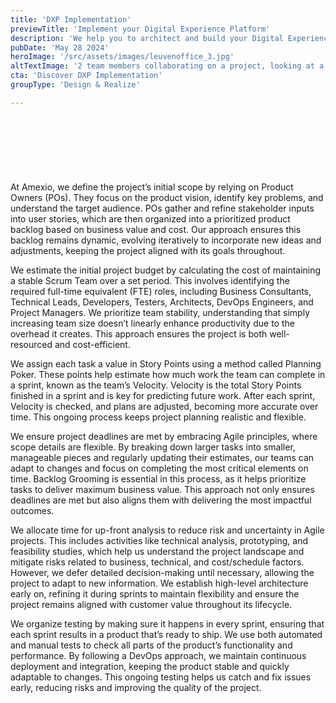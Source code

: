 ```yaml
---
title: 'DXP Implementation'
previewTitle: 'Implement your Digital Experience Platform'
description: 'We help you to architect and build your Digital Experience Platform (DXP), aligning with your Content Supply Chain and seamlessly integrating with your customer touchpoints.'
pubDate: 'May 28 2024'
heroImage: '/src/assets/images/leuvenoffice_3.jpg'
altTextImage: '2 team members collaborating on a project, looking at a single laptop screen.'
cta: 'Discover DXP Implementation'
groupType: 'Design & Realize'

---
```



<HeroHeader 
	headline={frontmatter.title}
    text={frontmatter.description}
    backgroundImage={frontmatter.heroImage} >	
	<Customers headline="Customers for which we implemented their DXP">
		<Image src={kbc} alt="" class="h-10 w-auto"/>
		<Image src={mediafin} alt="" class="h-10 w-auto"/>
		<Image src={argenta} alt="" class="h-10 w-auto"/>
		<Image src={daikin} alt="" class="h-10 w-auto"/>
		<Image src={deceuninck} alt="" class="h-10 w-auto"/>
		<Image src={deme} alt="" class="h-10 w-auto"/>
		<Image src={kdg} alt="" class="h-10 w-auto"/>
		<Image src={leuven} alt="" class="h-10 w-auto"/>
		<Image src={oecd} alt="" class="h-10 w-auto"/>
		<Image src={sligro} alt="" class="h-10 w-auto"/>
	</Customers> 
</HeroHeader>

<TeaserWithImage 
	headline="Experience management challenges at enterprises"
	description="
	<p>In today’s digital-first world, delivering consistent, engaging, and <strong>personalized experiences across channels</strong> is essential to stay competitive. However, businesses often face significant challenges when it comes to creating, managing and optimizing these experiences.</p>
	<p>We have witnessed a number recurring challenges at our clients:</p>
	<ol>
		<li><strong>Inconsistent Customer Experiences:</strong> Without an integrated platform, it’s difficult to deliver a consistent brand message across different touchpoints like web, mobile, and social media, leading to poor customer engagement.</li>
		<li><strong>Content locked in silos:</strong> Too often, organizations have their content shattered in silos. They struggle with inflexible CMS systems, locking content into specific formats and channels while forcing the same generic workflow for all types of authors.</li>
		<li><strong>Outdated technology stacks:</strong> This often results in limited integration capabilities, lack of flexibility and scalability, high maintenance costs and technical debt and the inability to leverage emerging capabilities like Artificial Intelligence (AI)</li>
		<li><strong>Slow time-to-market:</strong> As businesses grow, scaling content creation and distribution becomes a significant bottleneck. Without a robust content supply chain, it’s challenging to manage the volume and complexity of content required for omnichannel delivery, resulting in reduced time-to-market.</li>
	</ol>
	">
	<Image src={placeholder} alt="" width={768} class="rounded-xl" />
</TeaserWithImage>

<TeaserWithImage
	align="left"
	headline="How a DXP can help"
	description="
	<p>A Digital Experience Platform or DXP integrates key experience management capabilities, facilitating <strong>cross-silo</strong> collaboration. When implemented with care, it aligns perfectly with your envisioned Content Supply Chain, fostering faster <strong>time-to-market</strong>, higher <strong>cost-efficiency</strong> and in the end a strongly improved experience for your customers.</p><p>It helps you shift from fragmented systems to an <strong>integrated platform</strong> that connects your teams, technology, and processes, ensuring efficient operations and more impactful customer interactions across every customer touchpoint.</p>
	<p></p> 
	">
	<Image src={placeholder} alt="" width={768} class="rounded-xl" />
</TeaserWithImage>

<TilesContainer
    headline="Key capabilities of a DXP"
    description="
    <p>While your specific setup may vary, a DXP typically supports a combination of these three core capabilities:</p>
    ">
    <SmallTile 
		headline="Content & Assets management"
		description="Ensure authors can produce, manage and govern content at scale. Typical tooling includes CMS, DAM and PIM.">
    </SmallTile>
    <SmallTile 
		headline="Customer Data management"
		description="Analyze customer insights and get a holistic view on your customer's journey. Typical tooling includes behavioural analytics and customer.">
    </SmallTile>
    <SmallTile 
		headline="Journey orchestration"
		description="Deliver content to the right person, in the right channel, at the right time.">
    </SmallTile>
</TilesContainer>

<TeaserWithImage 
	headline="DXP Suite or Composable DXP?"
	description="
	<p>The composition of a DXP depends on the unique needs of your organization. Since every business operates with different goals, customer journeys, and internal structures, your DXP must be flexible and modular, allowing you to choose the right tools and capabilities that align with your objectives.</p><p>Over the past years, <strong>two categories</strong> of DXP have emerged in the market: Composable DXP and DXP Suites.</p>
	<h3>DXP Suite</h3>
	<ol>
	<li>A complete solution from one single vendor</li>
	<li>Pre-integrated tools ensure out-of-the-box compatibility</li>
	<li>A unified interface for simplified use and management</li>
	<li>Often delivered as a managed cloud solution, reducing infrastructure concerns</li>
	<li>Vendor sets the product roadmap, ensuring consistent upgrades and innovations</li>
	<li>Flexible modular approach to expand functionality as needed</li>
	</ol>
	<h3>Composable DXP</h3>
	<ol>
	<li>A custom mix of tools from multiple vendors tailored to your specific business context</li>
	<li>Requires integrations and connectors for seamless flow of content and data</li>
	<li>Provides flexibility to choose best-in-class solutions for specific functions</li>
	<li>Individual UIs for different tools, with centralized oversight</li>
	<li>Ideal for businesses with a robust IT and business vision to manage multiple platforms</li>
	</ol>
	Curious on how we can help you with selecting the right architecture and set of technologies? Check out our <a href='#'>Technology Advisory</a> service.
	">
	<Image src={placeholder} alt="" width={768} class="rounded-xl" />
</TeaserWithImage>

<TeaserWithImage
	align="left"
	headline="Headless or Fullstack CMS?"
	description="
	<p>Morbi leo risus, porta ac consectetur ac, vestibulum at eros. Etiam porta sem malesuada magna mollis euismod. Nulla vitae elit libero, a pharetra augue. Sed posuere consectetur est at lobortis. Donec ullamcorper nulla non metus auctor fringilla. Morbi leo risus, porta ac consectetur ac, vestibulum at eros.</p>
	<p></p> 
	">
	<Image src={placeholder} alt="" width={768} class="rounded-xl" />
</TeaserWithImage>

<Highlight 
	title="Improving Customer Experience with Content Hubs and Design Systems"
	text="Content Hubs and Design Systems are two complementary tools which can help to streamline your content operations. In this blog post, we recap what they are and how they can enable seamless customer experiences."
	image='/src/assets/images/leuvenoffice_2.jpg'
	buttonText="Read more"
	buttonLink="/insights/improving-customer-experience-with-content-hubs-and-design-systems/"
	/>

<Faq headline="Questions we usually get">
	<FaqQuestion
		headline="How can we define our initial project scope?"
		headlineTag="h3"> 
		<p>At Amexio, we define the project’s initial scope by relying on Product Owners (POs). They focus on the product vision, identify key problems, and understand the target audience. POs gather and refine stakeholder inputs into user stories, which are then organized into a prioritized product backlog based on business value and cost. Our approach ensures this backlog remains dynamic, evolving iteratively to incorporate new ideas and adjustments, keeping the project aligned with its goals throughout.</p>
	</FaqQuestion>
	<FaqQuestion 
		headline="How can we estimate initial project budget?"
		headlineTag="h3" >
		<p>We estimate the initial project budget by calculating the cost of maintaining a stable Scrum Team over a set period. This involves identifying the required full-time equivalent (FTE) roles, including Business Consultants, Technical Leads, Developers, Testers, Architects, DevOps Engineers, and Project Managers. We prioritize team stability, understanding that simply increasing team size doesn’t linearly enhance productivity due to the overhead it creates. This approach ensures the project is both well-resourced and cost-efficient.</p>
	</FaqQuestion>
	<FaqQuestion 
		headline="How can we estimate the cost per user story?" >
		<p>We assign each task a value in Story Points using a method called Planning Poker. These points help estimate how much work the team can complete in a sprint, known as the team’s Velocity. Velocity is the total Story Points finished in a sprint and is key for predicting future work. After each sprint, Velocity is checked, and plans are adjusted, becoming more accurate over time. This ongoing process keeps project planning realistic and flexible.</p>
	</FaqQuestion>
	<FaqQuestion 
		headline="How does Amexio Fuse ensure project deadlines are met?">
		<p>We ensure project deadlines are met by embracing Agile principles, where scope details are flexible. By breaking down larger tasks into smaller, manageable pieces and regularly updating their estimates, our teams can adapt to changes and focus on completing the most critical elements on time. Backlog Grooming is essential in this process, as it helps prioritize tasks to deliver maximum business value. This approach not only ensures deadlines are met but also aligns them with delivering the most impactful outcomes.</p>
	</FaqQuestion>
	<FaqQuestion 
		headline="How much time should we spent analysing up-front?">
		<p>We allocate time for up-front analysis to reduce risk and uncertainty in Agile projects. This includes activities like technical analysis, prototyping, and feasibility studies, which help us understand the project landscape and mitigate risks related to business, technical, and cost/schedule factors. However, we defer detailed decision-making until necessary, allowing the project to adapt to new information. We establish high-level architecture early on, refining it during sprints to maintain flexibility and ensure the project remains aligned with customer value throughout its lifecycle.</p>
	</FaqQuestion>
	<FaqQuestion 
		headline="How can we organize testing?">
		<p>We organize testing by making sure it happens in every sprint, ensuring that each sprint results in a product that’s ready to ship. We use both automated and manual tests to check all parts of the product’s functionality and performance. By following a DevOps approach, we maintain continuous deployment and integration, keeping the product stable and quickly adaptable to changes. This ongoing testing helps us catch and fix issues early, reducing risks and improving the quality of the project.</p>
	</FaqQuestion>
</Faq>
